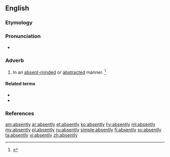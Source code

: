 ==English==

===Etymology===
{{suffix|absent|ly|lang=en}}

===Pronunciation===
* {{a|US}} {{IPA|/ˈæb.sn̩t.li/|lang=en}}

===Adverb===
{{en-adv}}

# In an [[absent-minded]] or [[abstracted]] manner. {{defdate|First attested in the mid 19<sup>th</sup> century.}}<ref name=SOED>{{R:SOED5|page=8}}</ref>

====Related terms====
* {{l|en|absent-mindedly}}
* {{l|en|absentee}}

===References===
<references/>

[[am:absently]]
[[ar:absently]]
[[et:absently]]
[[ko:absently]]
[[hy:absently]]
[[ml:absently]]
[[my:absently]]
[[pl:absently]]
[[ru:absently]]
[[simple:absently]]
[[fi:absently]]
[[sv:absently]]
[[ta:absently]]
[[vi:absently]]
[[zh:absently]]